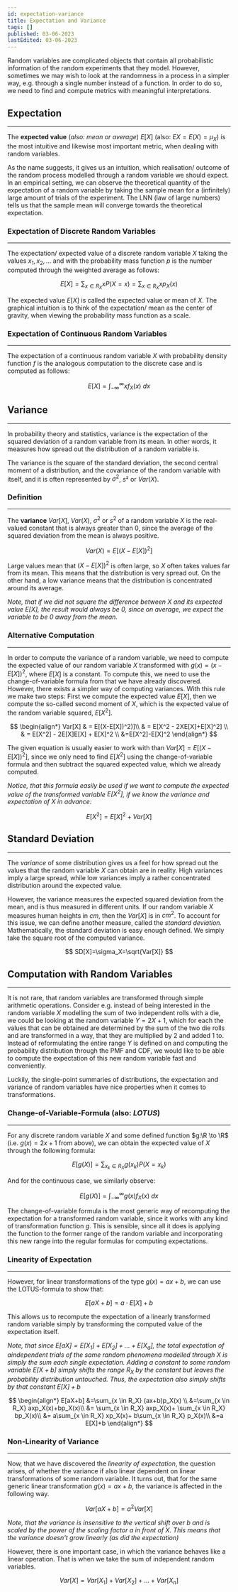 ```yaml
---
id: expectation-variance
title: Expectation and Variance
tags: []
published: 03-06-2023
lastEdited: 03-06-2023
---
```


Random variables are complicated objects that contain all probabilistic
information of the random experiments that they model. However, sometimes we may
wish to look at the randomness in a process in a simpler way, e.g. through a
single number instead of a function. In order to do so, we need to find and
compute metrics with meaningful interpretations.

## Expectation

---

The **expected value** (_also: mean or average_) $E[X]$ (also: $EX=E(X)=\mu_X$)
is the most intuitive and likewise most important metric, when dealing with
random variables.

As the name suggests, it gives us an intuition, which realisation/ outcome of
the random process modelled through a random variable we should expect. In an
empirical setting, we can observe the theoretical quantity of the expectation of
a random variable by taking the sample mean for a (infinitely) large amount of
trials of the experiment. The LNN (law of large numbers) tells us that the
sample mean will converge towards the theoretical expectation.

### Expectation of Discrete Random Variables

---

The expectation/ expected value of a discrete random variable $X$ taking the
values $x_1, x_2, ...$ and with the probability mass function $p$ is the number
computed through the weighted average as follows:

$$
E[X]=\sum_{x \in R_X}xP(X=x)=\sum_{x \in R_X}xp_X(x)
$$

The expected value $E[X]$ is called the expected value or mean of $X.$ The
graphical intuition is to think of the expectation/ mean as the center of
gravity, when viewing the probability mass function as a scale.

### Expectation of Continuous Random Variables

---

The expectation of a continuous random variable $X$ with probability density
function $f$ is the analogous computation to the discrete case and is computed
as follows:

$$
E[X]=\int_{-\infty}^{\infty}xf_X(x)\ dx
$$

## Variance

---

In probability theory and statistics, variance is the expectation of the squared
deviation of a random variable from its mean. In other words, it measures how
spread out the distribution of a random variable is.

The variance is the square of the standard deviation, the second central moment
of a distribution, and the covariance of the random variable with itself, and it
is often represented by $\sigma^2$, $s²$ or $Var(X)$.

### Definition

---

The **variance** $Var[X]$, $Var(X)$, $\sigma^2$ or $s^2$ of a random variable
$X$ is the real-valued constant that is always greater than $0$, since the
average of the squared deviation from the mean is always positive.

$$
Var(X) = E[(X-E[X])^2]
$$

Large values mean that $(X-E[X])^2$ is often large, so $X$ often takes values
far from its mean. This means that the distribution is very spread out. On the
other hand, a low variance means that the distribution is concentrated around
its average.

_Note, that if we did not square the difference between $X$ and its expected
value $E[X]$, the result would always be 0, since on average, we expect the
variable to be 0 away from the mean._

### Alternative Computation

---

In order to compute the variance of a random variable, we need to compute the
expected value of our random variable $X$ transformed with $g(x)=(x-E[X])^2$,
where $E[X]$ is a constant. To compute this, we need to use the
change-of-variable formula from that we have already discovered. However, there
exists a simpler way of computing variances. With this rule we make two steps:
First we compute the expected value $E[X]$, then we compute the so-called second
moment of $X$, which is the expected value of the random variable squared,
$E[X^2]$.

$$
\begin{align*}
Var[X] & = E[(X-E[X])^2)]\\
& = E[X^2 - 2XE[X]+E[X]^2] \\
& = E[X^2] - 2E[X]E[X] + E[X]^2 \\
&=E[X^2]-E[X]^2
\end{align*}
$$

The given equation is usually easier to work with than $Var[X]=E[(X-E[X])^2]$,
since we only need to find $E[X^2]$ using the change-of-variable formula and
then subtract the squared expected value, which we already computed.

_Notice, that this formula easily be used if we want to compute the expected
value of the transformed variable $E[X^2]$, if we know the variance and
expectation of $X$ in advance:_

$$
E[X^2]=E[X]^2+Var[X]
$$

## Standard Deviation

---

The _variance_ of some distribution gives us a feel for how spread out the
values that the random variable $X$ can obtain are in reality. High variances
imply a large spread, while low variances imply a rather concentrated
distribution around the expected value.

However, the variance measures the expected squared deviation from the mean, and
is thus measured in different units. If our random variable $X$ measures human
heights in $cm$, then the $Var[X]$ is in $cm^2$. To account for this issue, we
can define another measure, called the _standard deviation._ Mathematically, the
standard deviation is easy enough defined. We simply take the square root of the
computed variance.

$$
SD[X]=\sigma_X=\sqrt{Var[X]}
$$

## Computation with Random Variables

---

It is not rare, that random variables are transformed through simple arithmetic
operations. Consider e.g. instead of being interested in the random variable $X$
modelling the sum of two independent rolls with a die, we could be looking at
the random variable $Y=2X+1$, which for each the values that can be obtained are
determined by the sum of the two die rolls and are transformed in a way, that
they are multiplied by 2 and added 1 to. Instead of reformulating the entire
range $Y$ is defined on and computing the probability distribution through the
PMF and CDF, we would like to be able to compute the expectation of this new
random variable fast and conveniently.

Luckily, the single-point summaries of distributions, the expectation and
variance of random variables have nice properties when it comes to
transformations.

### Change-of-Variable-Formula (also: _LOTUS_)

---

For any discrete random variable $X$ and some defined function $g:\R \to \R$
(i.e. $g(x)=2x+1$ from above), we can obtain the expected value of $X$ through
the following formula:

$$
E[g(X)]=\sum_{x_k \in R_X}g(x_k)P(X=x_k)
$$

And for the continuous case, we similarly observe:

$$
E[g(X)]=\int_{-\infty}^{\infty}g(x)f_X(x)\ dx
$$

The change-of-variable formula is the most generic way of recomputing the
expectation for a transformed random variable, since it works with any kind of
transformation function $g$. This is sensible, since all it does is applying the
function to the former range of the random variable and incorporating this new
range into the regular formulas for computing expectations.

### Linearity of Expectation

---

However, for linear transformations of the type $g(x)=ax+b$, we can use the
LOTUS-formula to show that:

$$
E[aX+b]=a\cdot E[X]+b
$$

This allows us to recompute the expectation of a linearly transformed random
variable simply by transforming the computed value of the expectation itself.

_Note, that since $E[aX]=E[X_1]+E[X_2] + ... + E[X_a]$, the total expectation of
$a$independent trials of the same random phenomena modelled through $X$ is
simply the sum each single expectation. Adding a constant to some random
variable $E[X+b]$ simply shifts the range $R_X$ by the constant but leaves the
probability distribution untouched. Thus, the expectation also simply shifts by
that constant $E[X]+b$_

$$
\begin{align*}
E[aX+b]
&=\sum_{x \in R_X} (ax+b)p_X(x) \\
&=\sum_{x \in R_X} axp_X(x)+bp_X(x)\\
&= \sum_{x \in R_X} axp_X(x)+ \sum_{x \in R_X} bp_X(x)\\
&= a\sum_{x \in R_X} xp_X(x)+ b\sum_{x \in R_X} p_X(x)\\
&=a E[X]+b
\end{align*}
$$

### Non-Linearity of Variance

---

Now, that we have discovered the _linearity of expectation_, the question
arises, of whether the variance if also linear dependent on linear
transformations of some random variable. It turns out, that for the same generic
linear transformation $g(x)=ax+b$, the variance is affected in the following
way.

$$
Var[aX+b]=a^2Var[X]
$$

_Note, that the variance is insensitive to the vertical shift over b and is
scaled by the power of the scaling factor $a$ in front of $X$. This means that
the variance doesn't grow linearly (as did the expectation)_

However, there is one important case, in which the variance behaves like a
linear operation. That is when we take the sum of independent random variables.

$$
Var[X]=Var[X_1]+Var[X_2]+...+Var[X_n]
$$
